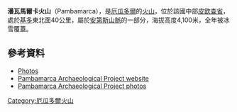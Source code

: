 {{Coord|0|4|S|78|12|W|display=title}}

'''潘瓦馬爾卡火山'''（Pambamarca），是[[厄瓜多爾|厄瓜多爾]]的[[火山|火山]]，位於該國中部[[皮欽查省|皮欽查省]]，處於[[基多|基多]]東北面40公里，屬於[[安第斯山脈|安第斯山脈]]的一部分，海拔高度4,100米，全年被冰雪覆蓋。

==參考資料==
* [https://web.archive.org/web/20110519115622/http://picasaweb.google.com/connell.samuel/PambamarcaBestShots Photos]
* [http://www.pambamarca.net Pambamarca Archaeological Project website] {{Wayback|url=http://www.pambamarca.net/ |date=20150429192107 }}
* [http://www.flickr.com/photos/cayambe/sets/72157628313447055/with/6482164871/ Pambamarca Archaeological Project photos] {{Wayback|url=http://www.flickr.com/photos/cayambe/sets/72157628313447055/with/6482164871/ |date=20141218114057 }}

{{Ecuador-geo-stub}}
[[Category:厄瓜多爾火山|Category:厄瓜多爾火山]]